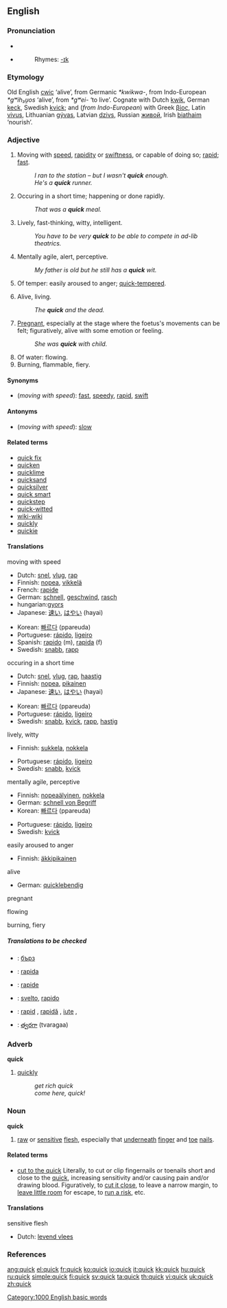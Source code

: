 {{wikipedia}}

==English==

===Pronunciation===
*{{IPA|/kwɪk/}}
*{{audio|en-us-quick.ogg|Audio (US)}}
*:Rhymes: [[Rhymes:English:-ɪk|-ɪk]]

===Etymology===
Old English [[cwic]] ‘alive’, from Germanic ''*kwikwa-'', from Indo-European ''*gʷih₃u̯os'' ‘alive’, from ''*gʷei-'' ‘to live’. Cognate with Dutch [[kwik]], German [[keck]], Swedish [[kvick]]; and (''from Indo-European'') with Greek [[βίος]], Latin [[vivus]], Lithuanian [[gývas]], Latvian [[dzivs]], Russian [[живой]], Irish [[biathaim]] ‘nourish’.

===Adjective===
{{en-adj|er}}

# Moving with [[speed]], [[rapidity]] or [[swiftness]], or capable of doing so; [[rapid]]; [[fast]].
#: ''I ran to the station – but I wasn't '''quick''' enough.''
#: ''He's a '''quick''' runner.''
# Occuring in a short time; happening or done rapidly.
#: ''That was a '''quick''' meal.''
# Lively, fast-thinking, witty, intelligent.
#: ''You have to be very '''quick''' to be able to compete in ad-lib theatrics.''
# Mentally agile, alert, perceptive.
#: ''My father is old but he still has a '''quick''' wit.''
# Of temper: easily aroused to anger; [[quick-tempered]].
# {{archaic}} Alive, living.
#: ''The '''quick''' and the dead.''
# {{archaic}} [[pregnant|Pregnant]], especially at the stage where the foetus's movements can be felt; figuratively, alive with some emotion or feeling.
#: ''She was '''quick''' with child.''
# Of water: flowing.
# Burning, flammable, fiery.

====Synonyms====
*(''moving with speed''): [[fast]], [[speedy]], [[rapid]], [[swift]]

====Antonyms====
*(''moving with speed''): [[slow]]

====Related terms====
*[[quick fix]]
*[[quicken]]
*[[quicklime]]
*[[quicksand]]
*[[quicksilver]]
*[[quick smart]]
*[[quickstep]]
*[[quick-witted]]
*[[wiki-wiki]]
*[[quickly]]
*[[quickie]]

====Translations====
;moving with speed
{{top}}
*Dutch: [[snel]], [[vlug]], [[rap]]
*Finnish: [[nopea]], [[vikkelä]]
*French: [[rapide]]
*German: [[schnell]], [[geschwind]], [[rasch]]
*hungarian:[[gyors]]
*Japanese: [[速い]], [[はやい]] (hayai)
{{mid}}
*Korean: [[빠르다]] (ppareuda)
*Portuguese: [[rápido]], [[ligeiro]]
*Spanish: [[rapido]] (m), [[rapida]] (f)
*Swedish: [[snabb]], [[rapp]]
{{bottom}}

;occuring in a short time
{{top}}
*Dutch: [[snel]], [[vlug]], [[rap]], [[haastig]]
*Finnish: [[nopea]], [[pikainen]]
*Japanese: [[速い]], [[はやい]] (hayai)
{{mid}}
*Korean: [[빠르다]] (ppareuda)
*Portuguese: [[rápido]], [[ligeiro]]
*Swedish: [[snabb]], [[kvick]], [[rapp]], [[hastig]]
{{bottom}}

;lively, witty
{{top}}
*Finnish: [[sukkela]], [[nokkela]]
{{mid}}
*Portuguese: [[rápido]], [[ligeiro]]
*Swedish: [[snabb]], [[kvick]]
{{bottom}}

;mentally agile, perceptive
{{top}}
*Finnish: [[nopeaälyinen]], [[nokkela]]
*German: [[schnell von Begriff]]
*Korean: [[빠르다]] (ppareuda)
{{mid}}
*Portuguese: [[rápido]], [[ligeiro]]
*Swedish: [[kvick]]
{{bottom}}

;easily aroused to anger
{{top}}
*Finnish: [[äkkipikainen]]
{{mid}}
{{bottom}}

;alive
{{top}}
*German: [[quicklebendig]]
{{mid}}
{{bottom}}

;pregnant
{{top}}
{{mid}}
{{bottom}}

;flowing
{{top}}
{{mid}}
{{bottom}}

;burning, fiery
{{top}}
{{mid}}
{{bottom}}

=====Translations to be checked=====
{{checktrans}}

*{{ttbc|Bulgarian}}: [[бърз]] {{m}}
*{{ttbc|Ido}}: [[rapida]]
*{{ttbc|Interlingua}}: [[rapide]]
*{{ttbc|Italian}}: [[svelto]], [[rapido]]
*{{ttbc|Romanian}}: [[rapid]] {{m}}, [[rapidă]] {{f}}, [[iute]] {{m}}, {{f}}
*{{ttbc|Telugu}}: [[త్వరగా]] (tvaragaa)

===Adverb===
'''quick'''

# {{colloquial}} [[quickly]]
#: ''get rich quick''
#: ''come here, quick!''

===Noun===
'''quick'''

# [[raw]] or [[sensitive]] [[flesh]], especially that [[underneath]] [[finger]] and [[toe]] [[nail]]s.

====Related terms====
*[[cut to the quick]] Literally, to cut or clip fingernails or toenails short and close to the [[quick]], increasing sensitivity and/or causing pain and/or drawing blood. Figuratively, to [[cut it close]], to leave a narrow margin, to [[leave little room]] for escape, to [[run a risk]], etc.

====Translations====
;sensitive flesh
{{top}}
*Dutch: [[levend vlees]]
{{mid}}
{{bottom}}

===References===
{{R:Century 1911}}
{{R:Webster 1913}}

[[Category:1000 English basic words]]

[[ang:quick]]
[[el:quick]]
[[fr:quick]]
[[ko:quick]]
[[io:quick]]
[[it:quick]]
[[kk:quick]]
[[hu:quick]]
[[ru:quick]]
[[simple:quick]]
[[fi:quick]]
[[sv:quick]]
[[ta:quick]]
[[th:quick]]
[[vi:quick]]
[[uk:quick]]
[[zh:quick]]